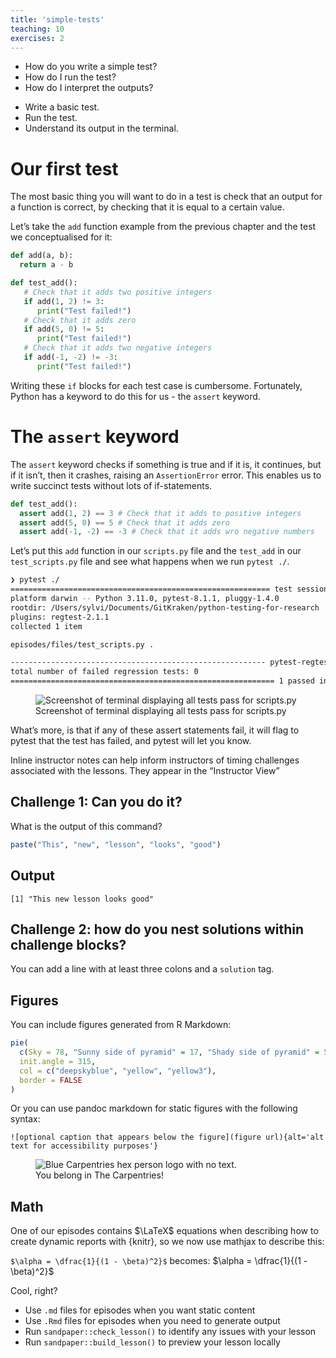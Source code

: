 ```yaml
---
title: 'simple-tests'
teaching: 10
exercises: 2
---
```


:::::::::::::::::::::::::::::::::::::: questions 

- How do you write a simple test?
- How do I run the test?
- How do I interpret the outputs?

::::::::::::::::::::::::::::::::::::::::::::::::

::::::::::::::::::::::::::::::::::::: objectives

- Write a basic test.
- Run the test.
- Understand its output in the terminal.

::::::::::::::::::::::::::::::::::::::::::::::::

# Our first test

The most basic thing you will want to do in a test is check that an output for a
function is correct, by checking that it is equal to a certain value.

Let's take the `add` function example from the previous chapter and the test we
conceptualised for it:

```python
def add(a, b):
  return a - b
```

```python
def test_add():
   # Check that it adds two positive integers
   if add(1, 2) != 3:
      print("Test failed!")
   # Check that it adds zero
   if add(5, 0) != 5:
      print("Test failed!")
   # Check that it adds two negative integers
   if add(-1, -2) != -3:
      print("Test failed!")
```

Writing these `if` blocks for each test case is cumbersome. Fortunately, Python
has a keyword to do this for us - the `assert` keyword.


# The `assert` keyword

The `assert` keyword checks if something is true and if it is, it continues, but
if it isn't, then it crashes, raising an `AssertionError` error. This enables us
to write succinct tests without lots of if-statements.

```python
def test_add():
  assert add(1, 2) == 3 # Check that it adds to positive integers
  assert add(5, 0) == 5 # Check that it adds zero
  assert add(-1, -2) == -3 # Check that it adds wro negative numbers
```

Let's put this `add` function in our `scripts.py` file and the `test_add` in our
`test_scripts.py` file and see what happens when we run `pytest ./`.

```bash
❯ pytest ./
========================================================== test session starts ==========================================================
platform darwin -- Python 3.11.0, pytest-8.1.1, pluggy-1.4.0
rootdir: /Users/sylvi/Documents/GitKraken/python-testing-for-research
plugins: regtest-2.1.1
collected 1 item                                                                                                                        

episodes/files/test_scripts.py .                                                                                                  [100%]

--------------------------------------------------------- pytest-regtest report ---------------------------------------------------------
total number of failed regression tests: 0
=========================================================== 1 passed in 0.02s ===========================================================
```
![Screenshot of terminal displaying all tests pass for scripts.py](fig/test_successful_add.png)

What's more, is that if any of these assert statements fail, it will flag to
pytest that the test has failed, and pytest will let you know.



:::::::::::::::::::::::::::::::::::::::::::::::::::::::::::::::::::: instructor

Inline instructor notes can help inform instructors of timing challenges
associated with the lessons. They appear in the "Instructor View"

::::::::::::::::::::::::::::::::::::::::::::::::::::::::::::::::::::::::::::::::

::::::::::::::::::::::::::::::::::::: challenge 

## Challenge 1: Can you do it?

What is the output of this command?

```r
paste("This", "new", "lesson", "looks", "good")
```

:::::::::::::::::::::::: solution 

## Output
 
```output
[1] "This new lesson looks good"
```

:::::::::::::::::::::::::::::::::


## Challenge 2: how do you nest solutions within challenge blocks?

:::::::::::::::::::::::: solution 

You can add a line with at least three colons and a `solution` tag.

:::::::::::::::::::::::::::::::::
::::::::::::::::::::::::::::::::::::::::::::::::

## Figures

You can include figures generated from R Markdown:

```r
pie(
  c(Sky = 78, "Sunny side of pyramid" = 17, "Shady side of pyramid" = 5), 
  init.angle = 315, 
  col = c("deepskyblue", "yellow", "yellow3"), 
  border = FALSE
)
```
Or you can use pandoc markdown for static figures with the following syntax:

`![optional caption that appears below the figure](figure url){alt='alt text for
accessibility purposes'}`

![You belong in The Carpentries!](https://raw.githubusercontent.com/carpentries/logo/master/Badge_Carpentries.svg){alt='Blue Carpentries hex person logo with no text.'}

## Math

One of our episodes contains $\LaTeX$ equations when describing how to create
dynamic reports with {knitr}, so we now use mathjax to describe this:

`$\alpha = \dfrac{1}{(1 - \beta)^2}$` becomes: $\alpha = \dfrac{1}{(1 - \beta)^2}$

Cool, right?

::::::::::::::::::::::::::::::::::::: keypoints 

- Use `.md` files for episodes when you want static content
- Use `.Rmd` files for episodes when you need to generate output
- Run `sandpaper::check_lesson()` to identify any issues with your lesson
- Run `sandpaper::build_lesson()` to preview your lesson locally

::::::::::::::::::::::::::::::::::::::::::::::::

